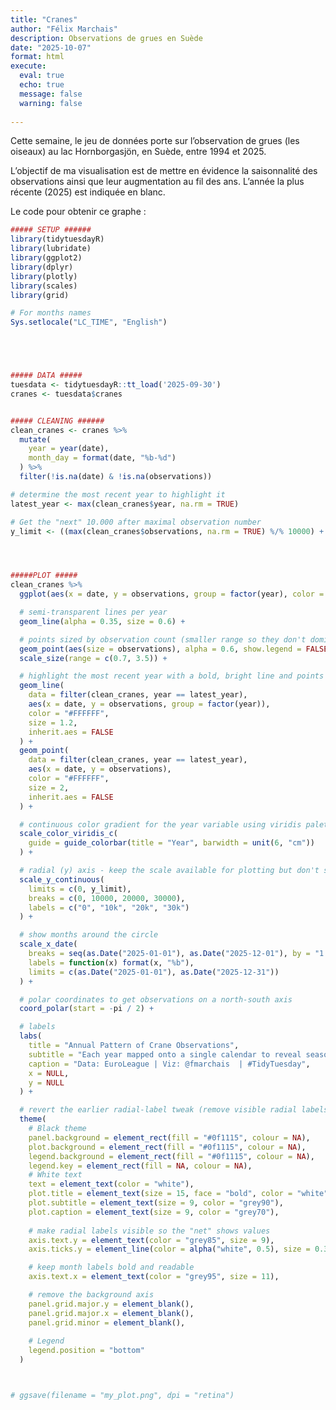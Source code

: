 ---
title: "Cranes"
author: "Félix Marchais"
description: Observations de grues en Suède
date: "2025-10-07"
format: html
execute:
  eval: true
  echo: true
  message: false
  warning: false
  
---

Cette semaine, le jeu de données porte sur l'observation de grues (les oiseaux) au lac Hornborgasjön, en Suède, entre 1994 et 2025.

L'objectif de ma visualisation est de mettre en évidence la saisonnalité des observations ainsi que leur augmentation au fil des ans. L'année la plus récente (2025) est indiquée en blanc.

Le code pour obtenir ce graphe :

```{r code}

##### SETUP ######
library(tidytuesdayR)
library(lubridate)
library(ggplot2)
library(dplyr)
library(plotly)
library(scales)
library(grid)

# For months names
Sys.setlocale("LC_TIME", "English")





##### DATA #####
tuesdata <- tidytuesdayR::tt_load('2025-09-30')
cranes <- tuesdata$cranes


##### CLEANING ######
clean_cranes <- cranes %>%
  mutate(
    year = year(date),
    month_day = format(date, "%b-%d")
  ) %>%
  filter(!is.na(date) & !is.na(observations))

# determine the most recent year to highlight it
latest_year <- max(clean_cranes$year, na.rm = TRUE)

# Get the "next" 10.000 after maximal observation number
y_limit <- ((max(clean_cranes$observations, na.rm = TRUE) %/% 10000) + 1) * 10000




#####PLOT #####
clean_cranes %>%
  ggplot(aes(x = date, y = observations, group = factor(year), color = year)) +

  # semi-transparent lines per year
  geom_line(alpha = 0.35, size = 0.6) +

  # points sized by observation count (smaller range so they don't dominate)
  geom_point(aes(size = observations), alpha = 0.6, show.legend = FALSE) +
  scale_size(range = c(0.7, 3.5)) +

  # highlight the most recent year with a bold, bright line and points on top
  geom_line(
    data = filter(clean_cranes, year == latest_year),
    aes(x = date, y = observations, group = factor(year)),
    color = "#FFFFFF",
    size = 1.2,
    inherit.aes = FALSE
  ) +
  geom_point(
    data = filter(clean_cranes, year == latest_year),
    aes(x = date, y = observations),
    color = "#FFFFFF",
    size = 2,
    inherit.aes = FALSE
  ) +

  # continuous color gradient for the year variable using viridis palette
  scale_color_viridis_c(
    guide = guide_colorbar(title = "Year", barwidth = unit(6, "cm"))
  ) +

  # radial (y) axis - keep the scale available for plotting but don't show the default radial text
  scale_y_continuous(
    limits = c(0, y_limit),
    breaks = c(0, 10000, 20000, 30000),
    labels = c("0", "10k", "20k", "30k")
  ) +

  # show months around the circle
  scale_x_date(
    breaks = seq(as.Date("2025-01-01"), as.Date("2025-12-01"), by = "1 month"),
    labels = function(x) format(x, "%b"),
    limits = c(as.Date("2025-01-01"), as.Date("2025-12-31"))
  ) +

  # polar coordinates to get observations on a north-south axis
  coord_polar(start = -pi / 2) +

  # labels
  labs(
    title = "Annual Pattern of Crane Observations",
    subtitle = "Each year mapped onto a single calendar to reveal seasonal rhythms",
    caption = "Data: EuroLeague | Viz: @fmarchais  | #TidyTuesday",
    x = NULL,
    y = NULL
  ) +

  # revert the earlier radial-label tweak (remove visible radial labels in the margin)
  theme(
    # Black theme
    panel.background = element_rect(fill = "#0f1115", colour = NA),
    plot.background = element_rect(fill = "#0f1115", colour = NA),
    legend.background = element_rect(fill = "#0f1115", colour = NA),
    legend.key = element_rect(fill = NA, colour = NA),
    # White text
    text = element_text(color = "white"),
    plot.title = element_text(size = 15, face = "bold", color = "white"),
    plot.subtitle = element_text(size = 9, color = "grey90"),
    plot.caption = element_text(size = 9, color = "grey70"),
    
    # make radial labels visible so the "net" shows values
    axis.text.y = element_text(color = "grey85", size = 9),
    axis.ticks.y = element_line(color = alpha("white", 0.5), size = 0.3),

    # keep month labels bold and readable
    axis.text.x = element_text(color = "grey95", size = 11),

    # remove the background axis
    panel.grid.major.y = element_blank(),
    panel.grid.major.x = element_blank(),
    panel.grid.minor = element_blank(),
    
    # Legend
    legend.position = "bottom"
  )



# ggsave(filename = "my_plot.png", dpi = "retina")

```



